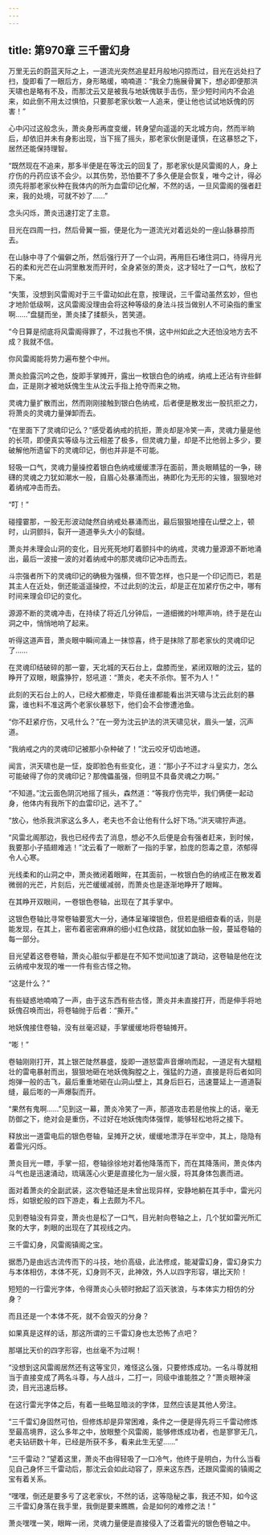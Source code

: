 ```yaml
---
---
---
```

title: 第970章 三千雷幻身
---



万里无云的蔚蓝天际之上，一道流光突然追星赶月般地闪掠而过，目光在远处扫了扫，旋即看了一眼后方，身形略缓，喃喃道：“我全力施展骨翼下，想必即便那洪天啸也是略有不及，而那沈云又是被我与地妖傀联手击伤，至少短时间内不会追来，如此倒不用太过惧怕，只要那老家伙敢一人追来，便让他也试试地妖傀的厉害！”

心中闪过这般念头，萧炎身形再度变缓，转身望向遥遥的天北城方向，然而半晌后，却依旧并未有身影出现，当下摇了摇头，那老家伙倒是谨慎，在这暴怒之下，居然还能保持理智。

“既然现在不追来，那多半便是在等沈云的回复了，那老家伙是风雷阁的人，身上疗伤的丹药应该不会少。以其伤势，恐怕要不了多久便是会恢复，唯今之计，得必须先将那老家伙种在我体内的所为血雷印记化解，不然的话，一旦风雷阁的强者赶来，我的处境，可就不妙了……”

念头闪烁，萧炎迅速打定了主意。

目光在四周一扫，然后骨翼一振，便是化为一道流光对着远处的一座山脉暴掠而去。

在山脉中寻了个偏僻之所，然后强行开了一个山洞，再用巨石堵住洞口，待得月光石的柔和光芒在山洞里散发而开时，全身紧张的萧炎，这才轻吐了一口气，放松了下来。

“失策，没想到风雷阁对于三千雷动如此在意，按理说，三千雷动虽然玄妙，但也才地阶低级啊，这风雷阁没理由会将这种等级的身法斗技当做别人不可染指的重宝啊……”盘腿而坐，萧炎揉了揉额头，苦笑道。

“今日算是彻底将风雷阁得罪了，不过我也不惧，这中州如此之大还怕没地方去不成？我就不信。

你风雷阁能将势力遍布整个中州。

萧炎脸露沉吟之色，旋即手掌摊开，露出一枚银白色的纳戒，纳戒上还沾有许些鲜血，正是刚才被地妖傀生生从沈云手指上抢夺而来之物。

灵魂力量扩散而出，然而刚刚接触到银白色纳戒，后者便是散发出一股抗拒之力，将萧炎的灵魂力量弹卸而去。

“在里面下了灵魂印记么？”感受着纳戒的抗拒，萧炎却是冷笑一声，灵魂力量是他的长项，即便真实等级与沈云相差了极多，但灵魂力量，却是不比他弱上多少，要破解他所遗留下的灵魂印记，倒也并非是不可能。

轻吸一口气，灵魂力量操控着银白色纳戒缓缓漂浮在面前，萧炎眼睛猛的一争，磅礴的灵魂之力犹如潮水一般，自眉心处暴涌而出，祷即化为无形的尖锥，狠狠地对着纳戒冲击而去。

“叮！”

碰撞霎那，一股无形波动陡然自纳戒处暴涌而出，最后狠狠地撞在山壁之上，顿时，山洞颤抖，裂开一道道拳头大小的裂缝。

萧炎并未理会山洞的变化，目光死死地盯着颤抖中的纳戒，灵魂力量源源不断地涌出，最后一波接一波的对着纳戒中的那灵魂印记冲击而去。

斗宗强者所下的灵魂印记的确极为强横，但不管怎样，也只是一个印记而已，若是其主人在近处，倒还能遥遥操控，不过此刻的沈云，却是正在加紧疗伤之中，哪有时间来理会印记的变化。

源源不断的灵魂冲击，在持续了将近几分钟后，一道细微的咔嚓声响，终于是在山洞之中，悄悄地响了起来。

听得这道声音，萧炎眼中瞬间涌上一抹惊喜，终于是抹除了那老家伙的灵魂印记了……

在灵魂印结破碎的那一霎，天北城的天石台上，盘膝而坐，紧闭双眼的沈云，猛的睁开了双眼，眼露狰狞，怒吼道：“萧炎，老夫不杀你。誓不为人！”

此刻的天石台上的人，已经大都撤走，毕竟任谁都能看出洪天啸与沈云此刻的暴露，谁也料不准这两个老家伙暴怒下，他们会不会惨遭池鱼。

“你不赶紧疗伤，又吼什么？”在一旁为沈云护法的洪天啸见状，眉头一皱，沉声道。

“我纳戒之内的灵魂印记被那小杂种破了！”沈云咬牙切齿地道。

闻言，洪天啸也是一怔，旋即脸色有些变化，道：“那小子不过才斗皇实力，怎么可能破得了你的灵魂印记？那傀儡虽强，但明显不具备灵魂之力啊。”

“不知道。”沈云面色阴沉地摇了摇头，森然道：“等我疗伤完毕，我们俩便一起动身，他体内有我所下的血雷印记，逃不了。”

“放心，他杀我洪家这么多人，老夫也不会让他有什么好下场。”洪天啸狞声道。

“风雷北阁那边，我也已经传去了消息，想必不久后便是会有强者赶来，到时候，我要那小子插翅难逃！”沈云看了一眼断了一指的手掌，脸庞的怨毒之意，浓郁得令人心寒。

光线柔和的山洞之中，萧炎微闭着眼眸，在其面前，一枚银白色的纳戒正在散发着微弱的光芒，片刻后，光芒缓缓减弱，而萧炎也是逐渐地睁开了眼眸。

在其睁开双眼间，一卷银色卷轴，出现在了其手掌中。

这银色卷轴比寻常卷轴要宽大一分，通体呈璀璨银色，但若是细细查看的话，则是能发现，在其上，密布着密密麻麻的细小红色纹路，就犹如血脉一般，蔓延卷轴的每一部分。

目光望着这卷卷轴，萧炎心脏似乎都是在不知不觉间加速了跳动，这卷轴是他在沈云纳戒中发现的唯一一件有些古怪之物。

“这是什么？”

有些疑惑地喃喃了一声，由于这东西有些古怪，萧炎并未直接打开，而是伸手将地妖傀召唤而出，将卷轴抛于后者：“撕开。”

地妖傀接住卷轴，没有丝毫迟疑，手掌缓缓地将卷轴摊开。

“嘭！”

卷轴刚刚打开，其上银芒陡然暴盛，旋即一道怒雷声音爆响而起，一道足有大腿粗壮的雷电暴射而出，狠狠地砸在地妖傀胸膛之上，强猛的力道，直接是将后者如同炮弹一般的击飞，最后重重地砸在山洞山壁上，其身后巨石，迅速蔓延上一道道裂缝，最后嘭的一声爆裂而开。

“果然有鬼啊……”见到这一幕，萧炎冷笑了一声，那道攻击若是他挨上的话，毫无防御之下，绝对会是重伤，不过好在地妖傀肉体强悍，能够轻松地将之接下。

释放出一道雷电后的银色卷轴，呈摊开之状，缓缓地漂浮在半空中，其上，隐隐有着雷光闪烁。

萧炎目光一瞟，手掌一招，卷轴徐徐地对着他降落而下，而在其降落间，萧炎体内斗气也是迅速涌动，琉璃莲心火更是直接化为一层火膜，将其身体包裹而进。

面对着萧炎的全副武装，这次卷轴还是未曾出现异样，安静地躺在其手中，雷光闪烁，如银蛇般的四下游走，看上去颇为不凡。

见到卷轴没有异变，萧炎也是松了一口气，目光射向卷轴之上，几个犹如雷光所汇聚的大字，刺眼的出现在了其视线之内。

三千雷幻身，风雷阁镇阁之宝。

据悉乃是由远古流传而下的斗技，地价高级，此法修成，能凝雷幻身，雷幻身实力与本体相仿，本体不死，幻身则不灭，此神效，外人以四字形容，堪比天阶！

短短的一行雷光字体，令得萧炎心头顿时掀起了滔天骇浪，与本体实力相仿的分身？

而且还是一个本体不死，就不会毁灭的分身？

如果真是这样的话，那这所谓的三千雷幻身也太恐怖了点吧？

那堪比天价的四字形容，也丝毫不为过啊！

“没想到这风雷阁居然还有这等宝贝，难怪这么强，只要修炼成功。一名斗尊就相当于直接变成了两名斗尊，与人战斗，二打一，同级中谁能胜之？”萧炎眼神滚烫，目光迅速后移。

在这行雷光字体之后，有着一些略显暗淡的字体，显然应该是其他人旁注。

“三千雷幻身固然可怕，但修炼却是异常困难，条件之一便是得先将三千雷动修炼至最高境界，这么多年之中，放眼整个风雷阁，能够修炼成功者，也是寥寥无几，老夫钻研数十年，已经是所获不多，看来此生无望……”

“三千雷动？”望着这里，萧炎不由得轻吸了一口冷气，他终于是明白，为什么当看见自己身怀三千雷动后，那沈云会如此动容了，原来这东西，还跟风雷阁的镇阁之宝有着关系。

“嘿嘿，倒还是要多亏了这老家伙，不然的话，这等隐秘之事，我还不知，如今这三千雷幻身落在我手里，我倒是要来瞧瞧，会是如何的难修之法！”

萧炎嘿嘿一笑，眼眸一闭，灵魂力量便是直接侵入了泛着雷光的银色卷轴之中。